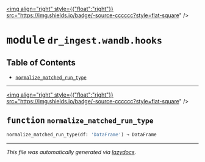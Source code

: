 
<a href="https://github.com/drothermel/dr_ingest/blob/main/dr_ingest/wandb/hooks#L0"><img align="right" style={{"float":"right"}} src="https://img.shields.io/badge/-source-cccccc?style=flat-square" /></a>

# <kbd>module</kbd> `dr_ingest.wandb.hooks`



## Table of Contents
- [`normalize_matched_run_type`](./dr_ingest.wandb.hooks#function-normalize-matched-run-type)



---

<a href="https://github.com/drothermel/dr_ingest/blob/main/dr_ingest/wandb/hooks/normalize_matched_run_type#L9"><img align="right" style={{"float":"right"}} src="https://img.shields.io/badge/-source-cccccc?style=flat-square" /></a>

## <kbd>function</kbd> `normalize_matched_run_type`

```python
normalize_matched_run_type(df: 'DataFrame') → DataFrame
```







---

_This file was automatically generated via [lazydocs](https://github.com/ml-tooling/lazydocs)._
